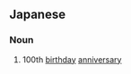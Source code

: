==Japanese==
{{ja-kanjitab|せい|たん|ひゃく|ねん|yomi=on}}

===Noun===
{{ja-noun|せいたんひゃくねん}}
# 100th [[birthday]] [[anniversary]]
